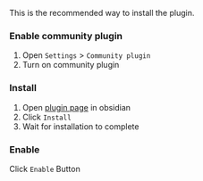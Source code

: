
<ViaObsidianInfo lang="en" />

This is the recommended way to install the plugin.

<Steps>

### Enable community plugin

1. Open `Settings` > `Community plugin`
2. Turn on community plugin

### Install

1. Open [plugin page](https://obsidian.md/plugins?id=media-extended) in obsidian
2. Click `Install`
3. Wait for installation to complete

### Enable

Click `Enable` Button

</Steps>
